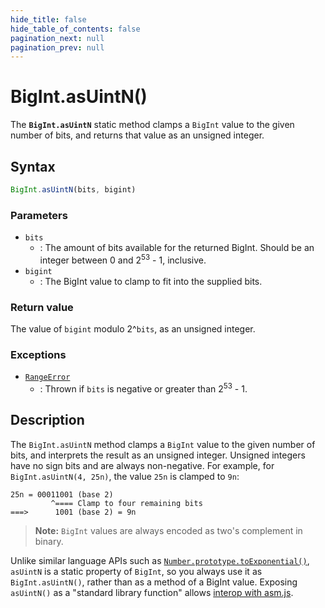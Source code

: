 ```yaml
---
hide_title: false
hide_table_of_contents: false
pagination_next: null
pagination_prev: null
---
```

# BigInt.asUintN()

The **`BigInt.asUintN`** static method clamps a `BigInt` value to the given number of bits, and returns that value as an unsigned integer.

## Syntax

```js
BigInt.asUintN(bits, bigint)
```

### Parameters

- `bits`
  - : The amount of bits available for the returned BigInt. Should be an integer between 0 and 2<sup>53</sup> - 1, inclusive.
- `bigint`
  - : The BigInt value to clamp to fit into the supplied bits.

### Return value

The value of `bigint` modulo 2^`bits`, as an unsigned integer.

### Exceptions

- [`RangeError`](../../globals/RangeError/RangeError.mdx)
  - : Thrown if `bits` is negative or greater than 2<sup>53</sup> - 1.

## Description

The `BigInt.asUintN` method clamps a `BigInt` value to the given number of bits, and interprets the result as an unsigned integer. Unsigned integers have no sign bits and are always non-negative. For example, for `BigInt.asUintN(4, 25n)`, the value `25n` is clamped to `9n`:

```plain
25n = 00011001 (base 2)
         ^==== Clamp to four remaining bits
===>      1001 (base 2) = 9n
```

> **Note:** `BigInt` values are always encoded as two's complement in binary.

Unlike similar language APIs such as [`Number.prototype.toExponential()`](../Number/prototype/toExponential.mdx), `asUintN` is a static property of `BigInt`, so you always use it as `BigInt.asUintN()`, rather than as a method of a BigInt value. Exposing `asUintN()` as a "standard library function" allows [interop with asm.js](https://github.com/tc39/proposal-bigint/blob/master/ADVANCED.mdx#dont-break-asmjs).
